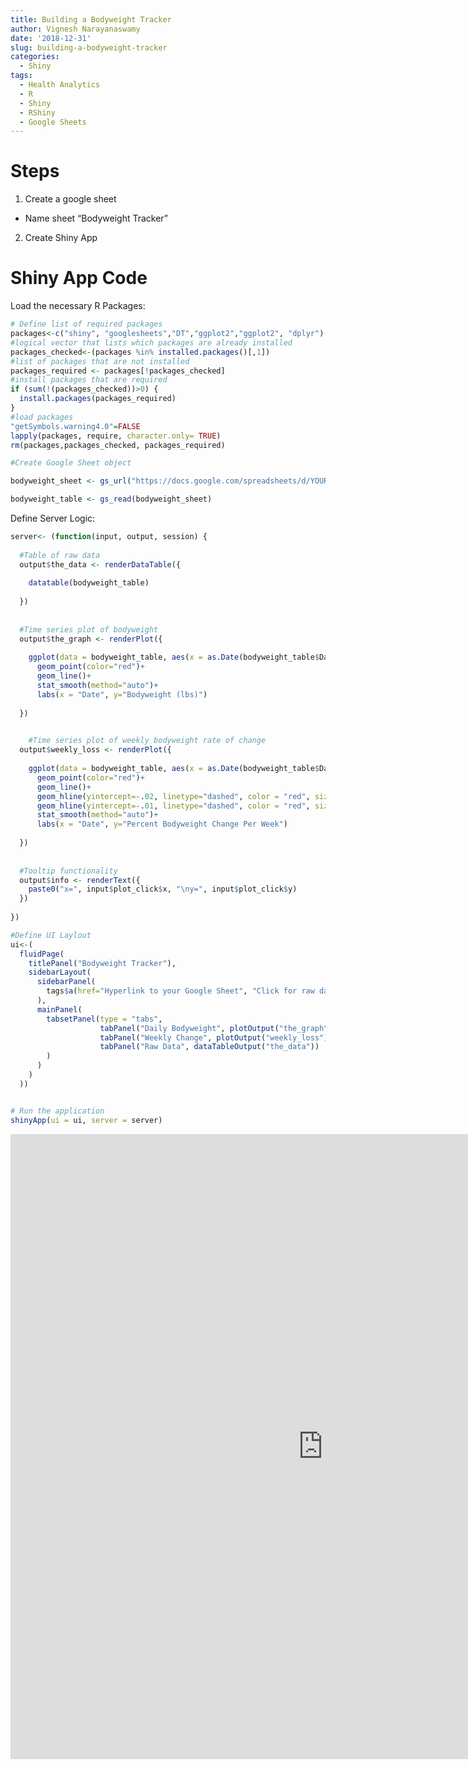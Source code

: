 ```yaml
---
title: Building a Bodyweight Tracker
author: Vignesh Narayanaswamy
date: '2018-12-31'
slug: building-a-bodyweight-tracker
categories:
  - Shiny
tags:
  - Health Analytics
  - R
  - Shiny
  - RShiny
  - Google Sheets
---
```



# Steps

1. Create a google sheet
  + Name sheet "Bodyweight Tracker"
2. Create Shiny App


# Shiny App Code

Load the necessary R Packages:
```r
# Define list of required packages
packages<-c("shiny", "googlesheets","DT","ggplot2","ggplot2", "dplyr")
#logical vector that lists which packages are already installed
packages_checked<-(packages %in% installed.packages()[,1])
#list of packages that are not installed
packages_required <- packages[!packages_checked]
#install packages that are required
if (sum(!(packages_checked))>0) {  
  install.packages(packages_required)
}
#load packages
"getSymbols.warning4.0"=FALSE
lapply(packages, require, character.only= TRUE)
rm(packages,packages_checked, packages_required)
```

```r
#Create Google Sheet object

bodyweight_sheet <- gs_url("https://docs.google.com/spreadsheets/d/YOURAPIKEY/edit?usp=sharing")

bodyweight_table <- gs_read(bodyweight_sheet)

```

Define Server Logic:
```r

server<- (function(input, output, session) {
  
  #Table of raw data
  output$the_data <- renderDataTable({
    
    datatable(bodyweight_table)
    
  })
  
  
  #Time series plot of bodyweight
  output$the_graph <- renderPlot({
    
    ggplot(data = bodyweight_table, aes(x = as.Date(bodyweight_table$Date, "%m/%d/%Y"), y = bodyweight_table$Bodyweight)) +
      geom_point(color="red")+
      geom_line()+
      stat_smooth(method="auto")+ 
      labs(x = "Date", y="Bodyweight (lbs)")
    
  })
  

    #Time series plot of weekly bodyweight rate of change  
  output$weekly_loss <- renderPlot({
    
    ggplot(data = bodyweight_table, aes(x = as.Date(bodyweight_table$Date, "%m/%d/%Y"), y = bodyweight_table$Weekly_Rate)) +
      geom_point(color="red")+
      geom_line()+
      geom_hline(yintercept=-.02, linetype="dashed", color = "red", size=2)+
      geom_hline(yintercept=-.01, linetype="dashed", color = "red", size=2)+
      stat_smooth(method="auto")+ 
      labs(x = "Date", y="Percent Bodyweight Change Per Week")
    
  })
  
  
  #Tooltip functionality
  output$info <- renderText({
    paste0("x=", input$plot_click$x, "\ny=", input$plot_click$y)
  })
  
})

```

```r

#Define UI Laylout
ui<-(
  fluidPage(
    titlePanel("Bodyweight Tracker"),
    sidebarLayout(
      sidebarPanel(
        tags$a(href="Hyperlink to your Google Sheet", "Click for raw data")
      ),
      mainPanel(
        tabsetPanel(type = "tabs",
                    tabPanel("Daily Bodyweight", plotOutput("the_graph", click = "plot_click"),verbatimTextOutput("info")),
                    tabPanel("Weekly Change", plotOutput("weekly_loss")),
                    tabPanel("Raw Data", dataTableOutput("the_data"))
        )
      )
    )
  ))


# Run the application 
shinyApp(ui = ui, server = server)

```


<iframe width="1000" height="1000" scrolling="no" frameborder="no"  
src="https://vigneshn.shinyapps.io/bodyweight/"> </iframe>
